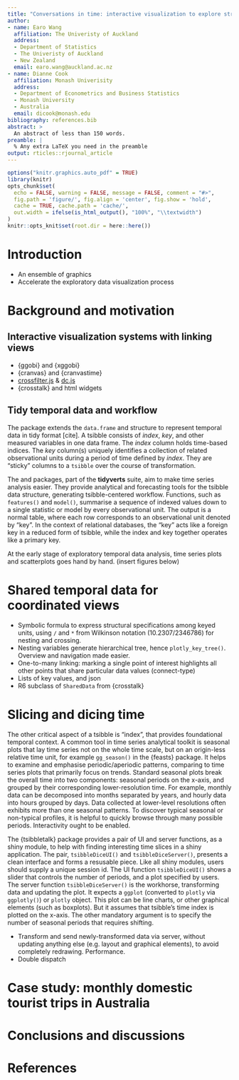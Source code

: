 ```yaml
---
title: "Conversations in time: interactive visualization to explore structured temporal data"
author:
- name: Earo Wang
  affiliation: The Univeristy of Auckland
  address:
  - Department of Statistics
  - The Univeristy of Auckland
  - New Zealand
  email: earo.wang@auckland.ac.nz
- name: Dianne Cook
  affiliation: Monash Univerisity
  address:
  - Department of Econometrics and Business Statistics
  - Monash University
  - Australia
  email: dicook@monash.edu
bibliography: references.bib
abstract: >
  An abstract of less than 150 words.
preamble: |
  % Any extra LaTeX you need in the preamble
output: rticles::rjournal_article
---
```


```r
options("knitr.graphics.auto_pdf" = TRUE)
library(knitr)
opts_chunk$set(
  echo = FALSE, warning = FALSE, message = FALSE, comment = "#>",
  fig.path = 'figure/', fig.align = 'center', fig.show = 'hold',
  cache = TRUE, cache.path = 'cache/',
  out.width = ifelse(is_html_output(), "100%", "\\textwidth")
)
knitr::opts_knit$set(root.dir = here::here())
```

# Introduction

* An ensemble of graphics
* Accelerate the exploratory data visualization process

# Background and motivation

## Interactive visualization systems with linking views

* {ggobi} and {xggobi}
* {cranvas} and {cranvastime}
* [crossfilter.js](http://crossfilter.github.io/crossfilter/) & [dc.js](https://dc-js.github.io/dc.js/)
* {crosstalk} and html widgets

## Tidy temporal data and workflow

The \CRANpkg{tsibble} package extends the `data.frame` and \CRANpkg{tibble} structure to represent temporal data in tidy format [cite]. A tsibble consists of *index*, *key*, and other measured variables in one data frame. The *index* column holds time-based indices. The *key* column(s) uniquely identifies a collection of related observational units during a period of time defined by *index*. They are "sticky" columns to a `tsibble` over the course of transformation.

The \CRANpkg{feasts} and \CRANpkg{fable} packages, part of the **tidyverts** suite, aim to make time series analysis easier. They provide analytical and forecasting tools for the tsibble data structure, generating tsibble-centered workflow. Functions, such as `features()` and `model()`, summarise a sequence of indexed values down to a single statistic or model by every observational unit. The output is a normal table, where each row corresponds to an observational unit denoted by "key". In the context of relational databases, the "key" acts like a foreign key in a reduced form of tsibble, while the index and key together operates like a primary key.

At the early stage of exploratory temporal data analysis, time series plots and scatterplots goes hand by hand. (insert figures below)

# Shared temporal data for coordinated views

* Symbolic formula to express structural specifications among keyed units, using `/` and `*` from Wilkinson notation (10.2307/2346786) for nesting and crossing.
* Nesting variables generate hierarchical tree, hence `plotly_key_tree()`. Overview and navigation made easier.
* One-to-many linking: marking a single point of interest highlights all other points that share particular data values (connect-type)
* Lists of key values, and json
* R6 subclass of `SharedData` from {crosstalk}

# Slicing and dicing time

The other critical aspect of a tsibble is "index", that provides foundational temporal context. A common tool in time series analytical toolkit is seasonal plots that lay time series not on the whole time scale, but on an origin-less relative time unit, for example `gg_season()` in the {feasts} package. It helps to examine and emphasise periodic/aperiodic patterns, comparing to time series plots that primarily focus on trends. Standard seasonal plots break the overall time into two components: seasonal periods on the x-axis, and grouped by their corresponding lower-resolution time. For example, monthly data can be decomposed into months separated by years, and hourly data into hours grouped by days. Data collected at lower-level resolutions often exhibits more than one seasonal patterns. To discover typical seasonal or non-typical profiles, it is helpful to quickly browse through many possible periods. Interactivity ought to be enabled.

The {tsibbletalk} package provides a pair of UI and server functions, as a shiny module, to help with finding interesting time slices in a shiny application. The pair, `tsibbleDiceUI()` and `tsibbleDiceServer()`, presents a clean interface and forms a resusable piece. Like all shiny modules, users should supply a unique session id. The UI function `tsibbleDiceUI()` shows a slider that controls the number of periods, and a plot specified by users. The server function `tsibbleDiceServer()` is the workhorse, transforming data and updating the plot. It expects a `ggplot` (converted to `plotly` via `ggplotly()`) or `plotly` object. This plot can be line charts, or other graphical elements (such as boxplots). But it assumes that tsibble's time index is plotted on the x-axis. The other mandatory argument is to specify the number of seasonal periods that requires shifting.

* Transform and send newly-transformed data via server, without updating anything else (e.g. layout and graphical elements), to avoid completely redrawing. Performance.
* Double dispatch

# Case study: monthly domestic tourist trips in Australia

# Conclusions and discussions

# References {-}
